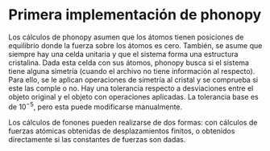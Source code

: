 # Primera implementación de phonopy

Los cálculos de phonopy asumen que los átomos tienen posiciones de equilibrio donde la fuerza sobre los átomos es cero. También, se asume que siempre hay una celda unitaria y que el sistema forma una estructura cristalina. Dada esta celda con sus átomos, phonopy busca si el sistema tiene alguna simetría (cuando el archivo no tiene información al respecto). Para ello, se le aplican operaciones de simetría al cristal y se comprueba si este las comple o no. Hay una tolerancia respecto a desviaciones entre el objeto original y el objeto con operaciones aplicadas. La tolerancia base es de $10^{-5}$, pero esta puede modificarse manualmente. 

Los cálculos de fonones pueden realizarse de dos formas: con cálculos de fuerzas atómicas obtenidas de desplazamientos finitos, o obtenidos directamente si las constantes de fuerzas son dadas. 

